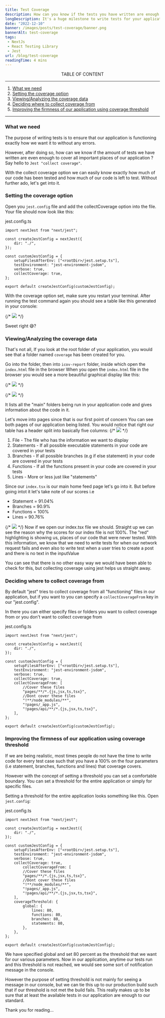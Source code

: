 ```yaml
---
title: Test Coverage
description: How can you know if the tests you have written are enough ?
longDescription: It's a huge milestone to write tests for your application, but then if your tests do not cover the necessary parts of your application then writing the test was simply a waste. In this article we see how we can make use of "jest's coverage" feature to help know how much of our application is being covered by our tests
date: "2022-12-10"
banner: /images/posts/test-coverage/banner.png
bannerAlt: test-coverage
tags:
 - NextJs
 - React Testing Library
 - Jest
url: /blog/test-coverage
readingTime: 4 mins
---
```



<Center>TABLE OF CONTENT</Center>

---

1. [What we need](react-query-data-transformations)
2. [Setting the coverage option](react-query-data-transformations)
3. [Viewing/Analyzing the coverage data](react-query-render-optimizations)
4. [Deciding where to collect coverage from](status-checks-in-react-query)
5. [Improving the firmness of our application using coverage threshold](testing-react-query)

---

### What we need

The purpose of writing tests is to ensure that our application is functioning exactly how we want it to without any errors.

However, after doing so, how can we know if the amount of tests we have written are even enough to cover all important places of our application ?
Say hello to `Jest "collect coverage"`.

With the collect coverage option we can easily know exactly how much of our code has been tested and how much of our code is left to test. Without further ado, let's get into it.

### Setting the coverage option

Open you `jest.config` file and add the collectCoverage option into the file. Your file should now look like this:

<CodeTitle>jest.config.ts</CodeTitle>

```tsx[class="line-numbers"][data-line="11"]
import nextJest from "next/jest";

const createJestConfig = nextJest({
	dir: "./",
});

const customJestConfig = {
	setupFilesAfterEnv: ["<rootDir>/jest.setup.ts"],
	testEnvironment: "jest-environment-jsdom",
	verbose: true,
	collectCoverage: true,
};

export default createJestConfig(customJestConfig);
```

With the coverage option set, make sure you restart your terminal. After running the test command again you should see a table like this generated in your console:

{/* <img src="/images/posts/test-coverage/one.png" /> */}

Sweet right 😅?

### Viewing/Analyzing the coverage data

That's not all, If you look at the root folder of your application, you would see that a folder named `coverage` has been created for you.

Go into the folder, then into `icov-report` folder, inside which open the `index.html` file in the browser
When you open the `index.html` file in the browser you would see a more beautiful graphical display like this:

{/* <img src="/images/posts/test-coverage/two.png" /> */}

{/* <img src="/images/posts/test-coverage/three.png" /> */}

It lists all the "main" folders being run in your application code and gives information about the code in it.

Let's move into pages since that is our first point of concern
You can see both pages of our application being listed. You would notice that right our table has a header split into basically five columns:
{/* <img src="/images/posts/test-coverage/four.png" /> */}

1. File - The file who has the information we want to display
2. Statements - If all possible executable statements in your code are covered in your tests
3. Branches - If all possible branches (e.g if else statement) in your code are covered in your tests
4. Functions - If all the functions present in your code are covered in your tests
5. Lines - More or less just like "statements"

Since our `index.tsx` is our main home feed page let's go into it. But before going intot it let's take note of our scores i.e

- Statement = 91.04%
- Branches = 90.9%
- Functions = 100%
- Lines = 90.76%

{/* <img src="/images/posts/test-coverage/five.png" /> */}
Now if we open our index.tsx file we should.
Straight up we can see the reason why the scores for our index file is not 100%. The "red" highlighting is showing us, places of our code that were never tested. With this information, we know that we need to write tests for when our network request fails and even also to write test when a user tries to create a post and there is no text in the inputValue

You can see that there is no other easy way we would have been able to check for this, but collecting coverage using jest helps us straight away.

### Deciding where to collect coverage from

By default "jest" tries to collect coverage from all "functioning" files in our application, but if you want to you can specify a `collectCoverageFrom` key in our "jest.config".

In there you can either specify files or folders you want to collect coverage from or you don't want to collect coverage from

<CodeTitle>jest.config.ts</CodeTitle>

```tsx[class="line-numbers"][data-line="12-20"]
import nextJest from "next/jest";

const createJestConfig = nextJest({
	dir: "./",
});

const customJestConfig = {
	setupFilesAfterEnv: ["<rootDir>/jest.setup.ts"],
	testEnvironment: "jest-environment-jsdom",
	verbose: true,
	collectCoverage: true,
	collectCoverageFrom: [
		//Cover these files
		"pages/**/*.{js,jsx,ts,tsx}",
		//Dont cover these files
		"!**/node_modules/**",
		"!pages/_app.js",
		"!pages/api/**/*.{js,jsx,ts,tsx}",
	],
};

export default createJestConfig(customJestConfig);
```

### Improving the firmness of our application using coverage threshold

If we are being realistic, most times people do not have the time to write code for every test case such that you have a 100% on the four parameters (i.e statement, branches, functions and lines) that coverage covers.

However with the concept of setting a threshold you can set a comfortable boundary. You can set a threshold for the entire application or simply for specific files.

Setting a threshold for the entire application looks something like this. Open `jest.config`:

<CodeTitle>jest.config.ts</CodeTitle>

```tsx[class="line-numbers"][data-line="20-27"]
import nextJest from "next/jest";

const createJestConfig = nextJest({
	dir: "./",
});

const customJestConfig = {
	setupFilesAfterEnv: ["<rootDir>/jest.setup.ts"],
	testEnvironment: "jest-environment-jsdom",
	verbose: true,
	collectCoverage: true,
		collectCoverageFrom: [
		//Cover these files
		"pages/**/*.{js,jsx,ts,tsx}",
		//Dont cover these files
		"!**/node_modules/**",
		"!pages/_app.js",
		"!pages/api/**/*.{js,jsx,ts,tsx}",
	],
	coverageThreshold: {
		global: {
			lines: 80,
			functions: 80,
			branches: 80,
			statements: 80,
		},
	},
};

export default createJestConfig(customJestConfig);
```

We have specified global and set 80 percent as the threshold that we want for our various parameters. Now in our application, anytime our tests run and this threshold is not reached, we would see some sort of notification message in the console.

However the purpose of setting threshold is not mainly for seeing a message in our console, but we can tie this up to our production build such that if our threshold is not met the build fails. This really makes up to be sure that at least the available tests in our application are enough to our standard.

Thank you for reading...
